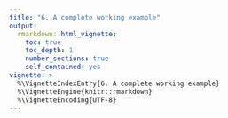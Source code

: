 ```yaml
---
title: "6. A complete working example"
output:
  rmarkdown::html_vignette:
    toc: true
    toc_depth: 1
    number_sections: true
    self_contained: yes
vignette: >
  %\VignetteIndexEntry{6. A complete working example}
  %\VignetteEngine{knitr::rmarkdown}
  %\VignetteEncoding{UTF-8}
---
```




